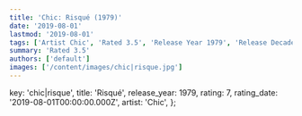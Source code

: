 ```yaml
---
title: 'Chic: Risqué (1979)'
date: '2019-08-01'
lastmod: '2019-08-01'
tags: ['Artist Chic', 'Rated 3.5', 'Release Year 1979', 'Release Decade 1970']
summary: 'Rated 3.5'
authors: ['default']
images: ['/content/images/chic|risque.jpg']
---
```


  key: 'chic|risque',
  title: 'Risqué',
  release_year: 1979,
  rating: 7,
  rating_date: '2019-08-01T00:00:00.000Z',
  artist: 'Chic',
};

<MusicRating data={data} />

